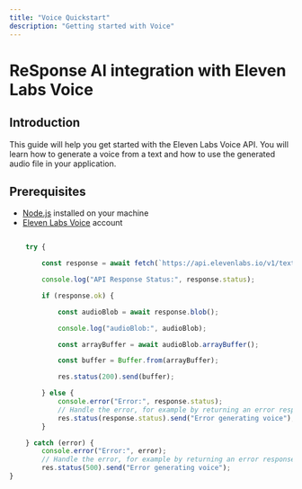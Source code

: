 ```yaml
---
title: "Voice Quickstart"
description: "Getting started with Voice"
---
```


# ReSponse AI integration with Eleven Labs Voice 

## Introduction

This guide will help you get started with the Eleven Labs Voice API. You will learn how to generate a voice from a text and how to use the generated audio file in your application.

## Prerequisites

- [Node.js](https://nodejs.org/en/) installed on your machine
- [Eleven Labs Voice](https://voice.eleven-labs.com/) account

```jsx

    try {

        const response = await fetch(`https://api.elevenlabs.io/v1/text-to-speech/${voice_id}`, requestOptions);

        console.log("API Response Status:", response.status);

        if (response.ok) {

            const audioBlob = await response.blob();

            console.log("audioBlob:", audioBlob);

            const arrayBuffer = await audioBlob.arrayBuffer();

            const buffer = Buffer.from(arrayBuffer);

            res.status(200).send(buffer);

        } else {
            console.error("Error:", response.status);
            // Handle the error, for example by returning an error response
            res.status(response.status).send("Error generating voice");
        }

    } catch (error) {
        console.error("Error:", error);
        // Handle the error, for example by returning an error response
        res.status(500).send("Error generating voice");
}


```

